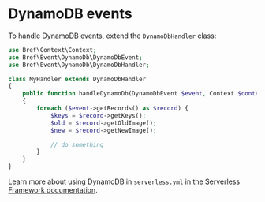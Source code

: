 # DynamoDB events

To handle [DynamoDB events](https://docs.aws.amazon.com/lambda/latest/dg/with-ddb.html), extend the `DynamoDbHandler` class:

```php
use Bref\Context\Context;
use Bref\Event\DynamoDb\DynamoDbEvent;
use Bref\Event\DynamoDb\DynamoDbHandler;

class MyHandler extends DynamoDbHandler
{
    public function handleDynamoDb(DynamoDbEvent $event, Context $context): void
    {
        foreach ($event->getRecords() as $record) {
            $keys = $record->getKeys();
            $old = $record->getOldImage();
            $new = $record->getNewImage();

            // do something
        }
    }
}
```

Learn more about using DynamoDB in `serverless.yml` [in the Serverless Framework documentation](https://www.serverless.com/framework/docs/providers/aws/events/streams/).
